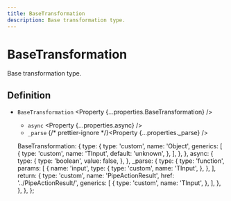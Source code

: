```yaml
---
title: BaseTransformation
description: Base transformation type.
---
```



# BaseTransformation

Base transformation type.

## Definition

- `BaseTransformation` <Property {...properties.BaseTransformation} />
  - `async` <Property {...properties.async} />
  - `_parse` {/* prettier-ignore */}<Property {...properties._parse} />

  BaseTransformation: {
    type: {
      type: 'custom',
      name: 'Object',
      generics: [
        {
          type: 'custom',
          name: 'TInput',
          default: 'unknown',
        },
      ],
    },
  },
  async: {
    type: {
      type: 'boolean',
      value: false,
    },
  },
  _parse: {
    type: {
      type: 'function',
      params: [
        {
          name: 'input',
          type: {
            type: 'custom',
            name: 'TInput',
          },
        },
      ],
      return: {
        type: 'custom',
        name: 'PipeActionResult',
        href: '../PipeActionResult/',
        generics: [
          {
            type: 'custom',
            name: 'TInput',
          },
        ],
      },
    },
  },
};

